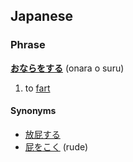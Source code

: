 ==Japanese==
===Phrase===
'''[[おなら]]を[[する]]''' (onara o suru)

# to [[fart]]

====Synonyms====
*[[放屁]]する
*[[屁]]を[[こく]] (rude)